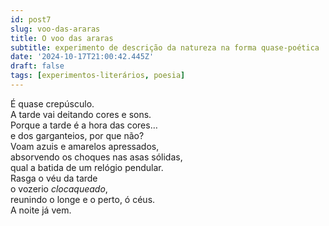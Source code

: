 ```yaml
---
id: post7
slug: voo-das-araras
title: O voo das araras
subtitle: experimento de descrição da natureza na forma quase-poética
date: '2024-10-17T21:00:42.445Z'
draft: false
tags: [experimentos-literários, poesia]
---
```


É quase crepúsculo.  
A tarde vai deitando cores e sons.  
Porque a tarde é a hora das cores…  
e dos garganteios, por que não?  
Voam azuis e amarelos apressados,  
absorvendo os choques nas asas sólidas,  
qual a batida de um relógio pendular.  
Rasga o véu da tarde  
o vozerio _clocaqueado_,  
reunindo o longe e o perto, ó céus.  
A noite já vem.
